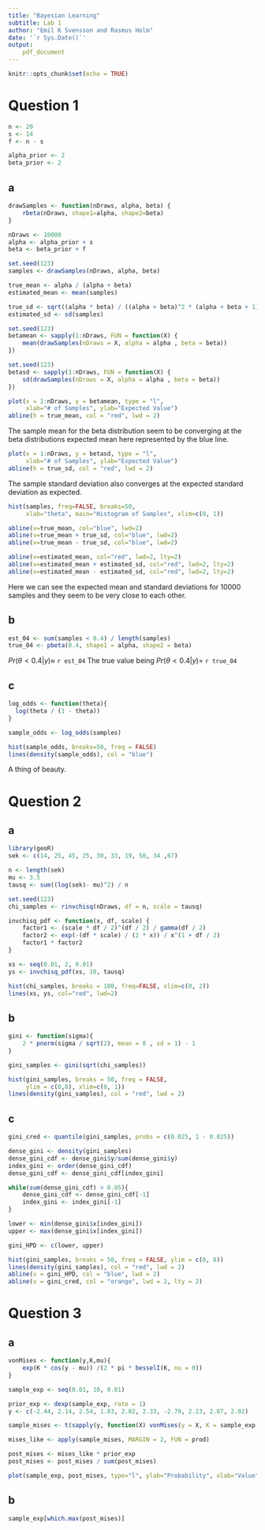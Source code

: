 ```yaml
---
title: "Bayesian Learning"
subtitle: Lab 1
author: "Emil K Svensson and Rasmus Holm"
date: '`r Sys.Date()`'
output:
    pdf_document
---
```


```r
knitr::opts_chunk$set(echo = TRUE)
```

# Question 1

```r
n <- 20
s <- 14
f <- n - s

alpha_prior <- 2
beta_prior <- 2
```

## a

```r
drawSamples <- function(nDraws, alpha, beta) {
    rbeta(nDraws, shape1=alpha, shape2=beta)
}

nDraws <- 10000
alpha <- alpha_prior + s
beta <- beta_prior + f

set.seed(123)
samples <- drawSamples(nDraws, alpha, beta)

true_mean <- alpha / (alpha + beta)
estimated_mean <- mean(samples)

true_sd <- sqrt((alpha * beta) / ((alpha + beta)^2 * (alpha + beta + 1)))
estimated_sd <- sd(samples)

set.seed(123)
betamean <- sapply(1:nDraws, FUN = function(X) {
    mean(drawSamples(nDraws = X, alpha = alpha , beta = beta))
})

set.seed(123)
betasd <- sapply(1:nDraws, FUN = function(X) {
    sd(drawSamples(nDraws = X, alpha = alpha , beta = beta))
})
```

```r
plot(x = 1:nDraws, y = betamean, type = "l",
     xlab="# of Samples", ylab="Expected Value")
abline(h = true_mean, col = "red", lwd = 2)
```

The sample mean for the beta distribution seem to be converging at the beta distributions expected mean here represented by the blue line.

```r
plot(x = 1:nDraws, y = betasd, type = "l",
     xlab="# of Samples", ylab="Expected Value")
abline(h = true_sd, col = "red", lwd = 2)
```

The sample standard deviation also converges at the expected standard deviation as expected.

```r
hist(samples, freq=FALSE, breaks=50,
     xlab="theta", main="Histogram of Samples", xlim=c(0, 1))

abline(v=true_mean, col="blue", lwd=2)
abline(v=true_mean + true_sd, col="blue", lwd=2)
abline(v=true_mean - true_sd, col="blue", lwd=2)

abline(v=estimated_mean, col="red", lwd=2, lty=2)
abline(v=estimated_mean + estimated_sd, col="red", lwd=2, lty=2)
abline(v=estimated_mean - estimated_sd, col="red", lwd=2, lty=2)
```

Here we can see the expected mean and standard deviations for 10000 samples and they seem to be very close to each other.

## b

```r
est_04 <- sum(samples < 0.4) / length(samples)
true_04 <- pbeta(0.4, shape1 = alpha, shape2 = beta)
```

$Pr(\theta < 0.4 |y) \approx$ `r est_04`
The true value being
$Pr(\theta < 0.4 |y) =$ `r true_04`

## c


```r
log_odds <- function(theta){
  log(theta / (1 - theta))
}

sample_odds <- log_odds(samples)

hist(sample_odds, breaks=50, freq = FALSE)
lines(density(sample_odds), col = "blue")
```

A thing of beauty.

\newpage

# Question 2

## a

```r
library(geoR)
sek <- c(14, 25, 45, 25, 30, 33, 19, 50, 34 ,67)

n <- length(sek)
mu <- 3.5
tausq <- sum((log(sek)- mu)^2) / n

set.seed(123)
chi_samples <- rinvchisq(nDraws, df = n, scale = tausq)
```

```r
invchisq_pdf <- function(x, df, scale) {
    factor1 <- (scale * df / 2)^(df / 2) / gamma(df / 2)
    factor2 <- exp(-(df * scale) / (2 * x)) / x^(1 + df / 2)
    factor1 * factor2
}

xs <- seq(0.01, 2, 0.01)
ys <- invchisq_pdf(xs, 10, tausq)
```

```r
hist(chi_samples, breaks = 100, freq=FALSE, xlim=c(0, 2))
lines(xs, ys, col="red", lwd=2)
```

## b

```r
gini <- function(sigma){
    2 * pnorm(sigma / sqrt(2), mean = 0 , sd = 1) - 1
}

gini_samples <- gini(sqrt(chi_samples))

hist(gini_samples, breaks = 50, freq = FALSE,
     ylim = c(0,8), xlim=c(0, 1))
lines(density(gini_samples), col = "red", lwd = 2)
```

## c

```r
gini_cred <- quantile(gini_samples, probs = c(0.025, 1 - 0.025))
```

```r
dense_gini <- density(gini_samples)
dense_gini_cdf <- dense_gini$y/sum(dense_gini$y)
index_gini <- order(dense_gini_cdf)
dense_gini_cdf <- dense_gini_cdf[index_gini]

while(sum(dense_gini_cdf) > 0.95){
    dense_gini_cdf <- dense_gini_cdf[-1]
    index_gini <- index_gini[-1]
}

lower <- min(dense_gini$x[index_gini])
upper <- max(dense_gini$x[index_gini])

gini_HPD <- c(lower, upper)
```

```r
hist(gini_samples, breaks = 50, freq = FALSE, ylim = c(0, 8))
lines(density(gini_samples), col = "red", lwd = 2)
abline(v = gini_HPD, col = "blue", lwd = 2)
abline(v = gini_cred, col = "orange", lwd = 2, lty = 2)
```

\newpage

# Question 3

## a

```r
vonMises <- function(y,K,mu){
    exp(K * cos(y - mu)) /(2 * pi * besselI(K, nu = 0))
}

sample_exp <- seq(0.01, 10, 0.01)

prior_exp <- dexp(sample_exp, rate = 1)
y <- c(-2.44, 2.14, 2.54, 1.83, 2.02, 2.33, -2.79, 2.23, 2.07, 2.02)

sample_mises <- t(sapply(y, function(X) vonMises(y = X, K = sample_exp, mu = 2.39)))

mises_like <- apply(sample_mises, MARGIN = 2, FUN = prod)

post_mises <- mises_like * prior_exp
post_mises <- post_mises / sum(post_mises)

plot(sample_exp, post_mises, type="l", ylab="Probability", xlab="Value")
```

## b

```r
sample_exp[which.max(post_mises)]
```
